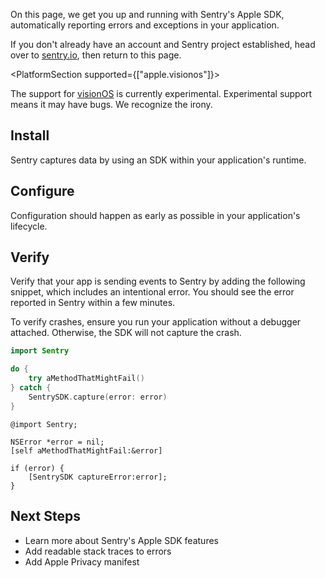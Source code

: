 On this page, we get you up and running with Sentry's Apple SDK, automatically reporting errors and exceptions in your application.

<Note>

If you don't already have an account and Sentry project established, head over to [sentry.io](https://sentry.io/signup/), then return to this page.

</Note>

<PlatformSection supported={["apple.visionos"]}>

<Alert level="info" title="Experimental Support">

The support for [visionOS](https://developer.apple.com/visionos/) is currently experimental.
Experimental support means it may have bugs. We recognize the irony.

</Alert>

</PlatformSection>

## Install

Sentry captures data by using an SDK within your application's runtime.

<PlatformContent includePath="getting-started-install" />

## Configure

Configuration should happen as early as possible in your application's lifecycle.

<PlatformContent includePath="getting-started-config" />

## Verify

Verify that your app is sending events to Sentry by adding the following snippet, which includes an intentional error. You should see the error reported in Sentry within a few minutes.

<Note>

To verify crashes, ensure you run your application without a debugger attached. Otherwise, the SDK will not capture the crash.

</Note>

```swift {tabTitle:Swift}
import Sentry

do {
    try aMethodThatMightFail()
} catch {
    SentrySDK.capture(error: error)
}
```

```objc {tabTitle:Objective-C}
@import Sentry;

NSError *error = nil;
[self aMethodThatMightFail:&error]

if (error) {
    [SentrySDK captureError:error];
}
```

## Next Steps

- <PlatformLink to="/features">Learn more about Sentry's Apple SDK features</PlatformLink>
- <PlatformLink to="/dsym/">Add readable stack traces to errors</PlatformLink>
- <PlatformLink to="/data-management/apple-privacy-manifest">Add Apple Privacy manifest</PlatformLink>
